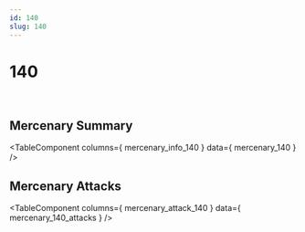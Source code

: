 ```yaml
---
id: 140
slug: 140
---
```



# 140

<div style = {{ display: "flex" }}>
    <Image img={require('@site/static/img/mercenaries/illust/thum_char_view_n_140.jpg')}/>
    <Image img={require('@site/static/img/mercenaries/illust/thum_char_view_o_140.jpg')}/>
</div>

## Mercenary Summary

<TableComponent
  columns={ mercenary_info_140 }
  data={ mercenary_140 }
/>

## Mercenary Attacks

<TableComponent
  columns={ mercenary_attack_140 }
  data={ mercenary_140_attacks }
/>